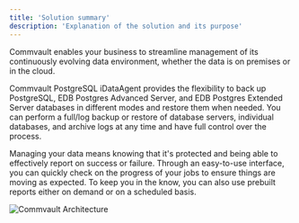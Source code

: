 ```yaml
---
title: 'Solution summary'
description: 'Explanation of the solution and its purpose'
---
```

Commvault enables your business to streamline management of its continuously evolving data environment, whether the data is on premises or in the cloud.

Commvault PostgreSQL iDataAgent provides the flexibility to back up PostgreSQL, EDB Postgres Advanced Server, and EDB Postgres Extended Server databases in different modes and restore them when needed. You can perform a full/log backup or restore of database servers, individual databases, and archive logs at any time and have full control over the process.

Managing your data means knowing that it's protected and being able to effectively report on success or failure. Through an easy-to-use interface, you can quickly check on the progress of your jobs to ensure things are moving as expected. To keep you in the know, you can also use prebuilt reports either on demand or on a scheduled basis.

   ![Commvault Architecture](Images/Final-SolutionSummaryImage.png)
